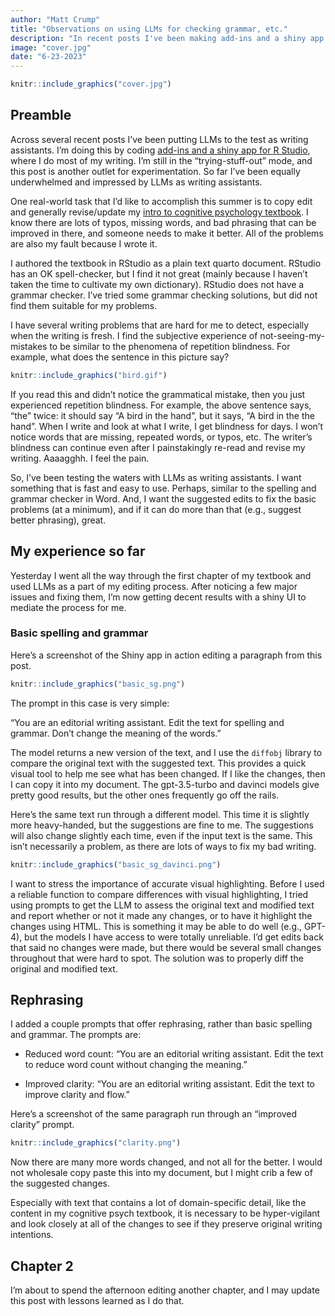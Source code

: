 ```yaml
---
author: "Matt Crump"
title: "Observations on using LLMs for checking grammar, etc."
description: "In recent posts I've been making add-ins and a shiny app for writing assistance tools in R Studio, where I do most of my writing. I'm finally starting to get some usable results. Discussing some observations about the process in this post."
image: "cover.jpg"
date: "6-23-2023"
---
```


```r
knitr::include_graphics("cover.jpg")
```


## Preamble

Across several recent posts I've been putting LLMs to the test as writing assistants. I'm doing this by coding [add-ins and a shiny app for R Studio](https://crumplab.com/gptaddin/), where I do most of my writing. I'm still in the "trying-stuff-out" mode, and this post is another outlet for experimentation. So far I've been equally underwhelmed and impressed by LLMs as writing assistants. 

One real-world task that I'd like to accomplish this summer is to copy edit and generally revise/update my [intro to cognitive psychology textbook](https://crumplab.com/cognition/textbook/). I know there are lots of typos, missing words, and bad phrasing that can be improved in there, and someone needs to make it better. All of the problems are also my fault because I wrote it. 

I authored the textbook in RStudio as a plain text quarto document. RStudio has an OK spell-checker, but I find it not great (mainly because I haven't taken the time to cultivate my own dictionary). RStudio does not have a grammar checker. I've tried some grammar checking solutions, but did not find them suitable for my problems. 

I have several writing problems that are hard for me to detect, especially when the writing is fresh. I find the subjective experience of not-seeing-my-mistakes to be similar to the phenomena of repetition blindness. For example, what does the sentence in this picture say?

```r
knitr::include_graphics("bird.gif")
```

If you read this and didn't notice the grammatical mistake, then you just experienced repetition blindness. For example, the above sentence says, "the" twice: it should say "A bird in the hand", but it says, "A bird in the the hand". When I write and look at what I write, I get blindness for days. I won't notice words that are missing, repeated words, or typos, etc. The writer's blindness can continue even after I painstakingly re-read and revise my writing. Aaaagghh. I feel the pain.

So, I've been testing the waters with LLMs as writing assistants. I want something that is fast and easy to use. Perhaps, similar to the spelling and grammar checker in Word. And, I want the suggested edits to fix the basic problems (at a minimum), and if it can do more than that (e.g., suggest better phrasing), great.

## My experience so far

Yesterday I went all the way through the first chapter of my textbook and used LLMs as a part of my editing process. After noticing a few major issues and fixing them, I'm now getting decent results with a shiny UI to mediate the process for me.

### Basic spelling and grammar

Here's a screenshot of the Shiny app in action editing a paragraph from this post.

```r
knitr::include_graphics("basic_sg.png")
```
The prompt in this case is very simple:

"You are an editorial writing assistant. Edit the text for spelling and grammar. Don't change the meaning of the words."

The model returns a new version of the text, and I use the `diffobj` library to compare the original text with the suggested text. This provides a quick visual tool to help me see what has been changed. If I like the changes, then I can copy it into my document. The gpt-3.5-turbo and davinci models give pretty good results, but the other ones frequently go off the rails.

Here's the same text run through a different model. This time it is slightly more heavy-handed, but the suggestions are fine to me. The suggestions will also change slightly each time, even if the input text is the same. This isn't necessarily a problem, as there are lots of ways to fix my bad writing. 

```r
knitr::include_graphics("basic_sg_davinci.png")
```

I want to stress the importance of accurate visual highlighting. Before I used a reliable function to compare differences with visual highlighting, I tried using prompts to get the LLM to assess the original text and modified text and report whether or not it made any changes, or to have it highlight the changes using HTML. This is something it may be able to do well (e.g., GPT-4), but the models I have access to were totally unreliable. I'd get edits back that said no changes were made, but there would be several small changes throughout that were hard to spot. The solution was to properly diff the original and modified text.

## Rephrasing

I added a couple prompts that offer rephrasing, rather than basic spelling and grammar. The prompts are:


- Reduced word count: "You are an editorial writing assistant. Edit the text to reduce word count without changing the meaning."

- Improved clarity: "You are an editorial writing assistant. Edit the text to improve clarity and flow."

Here's a screenshot of the same paragraph run through an "improved clarity" prompt. 

```r
knitr::include_graphics("clarity.png")
```

Now there are many more words changed, and not all for the better. I would not wholesale copy paste this into my document, but I might crib a few of the suggested changes.

Especially with text that contains a lot of domain-specific detail, like the content in my cognitive psych textbook, it is necessary to be hyper-vigilant and look closely at all of the changes to see if they preserve original writing intentions.

## Chapter 2

I'm about to spend the afternoon editing another chapter, and I may update this post with lessons learned as I do that. 














